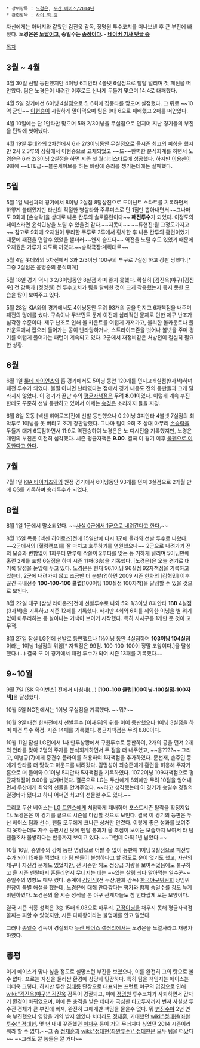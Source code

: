  * 상위항목 : [[노경은]], [[두산 베어스/2014년]]
 * 관련항목 : [[사이 역 상]]

자신에게는 아버지와 같았던 김진욱 감독, 정명원 투수코치를 떠나보낸 후 큰 부진에 빠졌다.
'''노경은은 [[답이 없다|노답]]이고, 송일수는 [[송장]]이다. - [http://sports.news.naver.com/sports/index.nhn?category=kbo&ctg=news&mod=read&office_id=109&article_id=0002901948&date=20141012&page=45 네이버 기사 댓글 중]'''

[[목차]]
== 3월 ~ 4월 ==
3월 30일 선발 등판했지만 4이닝 6피안타 4볼넷 6실점으로 탈탈 털리며 첫 패전을 떠안았다. 팀은 노경은이 내려간 이후로도 신나게 두들겨 맞으며 14:4로 대패했다.

4월 5일 경기에선 6이닝 4실점으로 5, 6회에 집중타를 맞으며 실점했다. 그 뒤로 ~~10억 군인~~ [[이현승]]이 시원하게 말아먹으며 팀은 9대 6으로 패배했고 2패를 떠안았다.
 
4월 10일에는 단 1안타만 맞으며 5와 2/3이닝을 무실점으로 던지며 지난 경기들의 부진을 단박에 씻어냈다.

4월 19일 롯데와의 2차전에서 6과 2/3이닝동안 무실점으로 올시즌 최고의 피칭을 했지만 2사 2,3루의 상황에서 이현승으로 교체되었고 ~~또~~완벽한 분식회계를 하면서 노경은은 6과 2/3이닝 2실점을 하면 시즌 첫 퀄리티스타트에 성공했다. 하지만 [[이용찬]]이 9회에 ~~LTE급~~블론세이브를 하는 바람에 승리를 챙기는데에는 실패했다.

== 5월 ==
5월 1일 넥센과의 경기에서 8이닝 2실점 8탈삼진으로 도미넌트 스타트를 기록하면서 하얗게 불태웠지만 타선의 적절한 병살타와 주루미스로 단 1점만 뽑아내면서~~그나마도 9회에 [손승락]을 상대로 나온 칸투의 솔로홈런이다~~ '''패전투수'''가 되었다. 이정도의 페이스라면 윤석민상을 노릴 수 있을것 같다.~~지못미~~ ~~류현진:뭘 그정도가지고~~.참고로 9회에 오재원이 무리한 주루로 2루에서 횡사한 후 나온 칸투의 홈런이었기 때문에 패전을 면할수 있었을 뿐더러~~왠지 슬프다~~ 역전을 노릴 수도 있었기 때문에 오재원은 가루가 되도록 까였다.~~승락극장:계획대로~~

5월 4일 롯데와의 5차전에서 3과 2/3이닝 100구의 투구로 7실점 하고 강판 당했다.[* 그중 2실점은 윤명준의 분식회계]
 
5월 18일 경기 역시 3 2/3이닝동안 8실점 하며 좋지 못했다. 확실히 [김진욱(야구)|김진욱] 전 감독과 [정명원] 전 투수코치가 팀을 탈퇴한 것이 크게 작용했는지 좋지 못한 모습을 많이 보여주고 있다. 

5월 28일 KIA와의 경기에서도 4이닝동안 무려 93개의 공을 던지고 6자책점을 내주며 패전의 멍에를 썼다. 구속이나 무브먼트 문제 이전에 심리적인 문제로 인한 제구 난조가 심각한 수준이다. 제구 난조로 인해 볼 카운트를 어렵게 가져가고, 불리한 볼카운트나 풀카운트에서 잡으러 들어가는 공이 난타당하거나, 스트라이크존을 벗어나 볼넷을 주며 경기를 어렵게 풀어가는 패턴이 계속되고 있다. 2군에서 재정비같은 처방전이 절실히 필요한 상황.

== 6월 ==
6월 1일 [[롯데 자이언츠]]와 홈 경기에서도 5이닝 동안 120개를 던지고 9실점(9자책)하며 패전 투수가 되었다. 볼질 아니면 난타였다는 점에서 경기 내용도 전의 등판들과 크게 달라지지 않았다. 이 경기가 끝난 후의 [[평균자책점]]은 무려 '''8.01'''이었다. 이렇게 계속 부진한데도 꾸준히 선발 등판하고 있어서 이제는 [[송일수|송]][[양아들|경은]] 소리까지 들을 지경.

6월 8일 목동 [넥센 히어로즈]전에 선발 등판했으나 0.2이닝 3피안타 4볼넷 7실점의 최악투로 1이닝을 못 버티고 조기 강판당했다. 그나마 팀이 9회 초 상대 마무리 [[손승락]]을 두들겨 대거 6득점하면서 11:9로 역전승하여 노경은은 노 디시전을 기록했지만, 노경은 개인의 부진은 여전히 심각했다. 시즌 평균자책은 '''9.00'''. 결국 이 경기 이후 [http://sports.news.naver.com/sports/index.nhn?category=kbo&ctg=news&mod=read&office_id=109&article_id=0002798558 불펜으로 이동한다고 한다]. 

== 7월 ==
7월 1일 [[KIA 타이거즈]]와의 원정 경기에서 6이닝동안 93개를 던져 3실점으로 2개월 만에 QS를 기록하며 승리투수가 되었다.

== 8월 ==
8월 1일 1군에서 말소되었다.
~~[http://m.sports.naver.com/baseball/news/read.nhn?oid=076&aid=0002560032&type=baseballPremier 사실 0군에서 1군으로 내려간다고 한다.]~~

8월 15일 목동 [넥센 히어로즈]전에 15일만에 다시 1군에 올라와 선발 투수로 나왔다. ~~2군에서의 [힐링캠프]를 잘 마치고 호투하기를 염원했으나~~ 2군으로 내려가기 전의 모습과 변함없이 1회부터 만루에 싹쓸이 2루타를 맞는 등 거하게 털리며 5이닝만에 홈런 2개를 포함 6실점을 하며 시즌 11패(3승)을 기록했다.
[노경은]은 오늘 경기로 대기록 달성을 눈앞에 두고 있다. 노경은은 현재 96.1이닝 96실점 92자책점을 기록하고 있는데, 2군에 내려가지 않고 조금만 더 분발(?)하면 2009 시즌 한화의 [김혁민] 이후 끊긴 국내선수 '''100-100-100 클럽'''(100이닝 100실점 100자책)을 달성할 수 있을 것으로 보인다.

8월 22일 대구 [삼성 라이온즈]전에 선발투수로 나와 5와 1/3이닝 8피안타 '''1BB''' 4실점(3자책)을 기록하고 시즌 12패를 기록했다. 하지만 4회와 6회를 제외한 이닝을 별 위기 없이 마무리하는 등 살아나는 기색이 보이기 시작했다. 특히 사사구를 1개만 준 것이 고무적.

8월 27일 잠실 LG전에 선발로 등판했으나 1⅓이닝 동안 4실점하며 '''103이닝 104실점'''이라는 1이닝 1실점의 위엄[* 자책점은 99점. 100-100-100이 정말 코앞이다.]을 달성했다.(...) 결국 또 이 경기에서 패전 투수가 되어 시즌 13패를 기록했다....

== 9~10월 ==
9월 7일 [SK 와이번스] 전에서 마침내(...) '''[100-100 클럽|100이닝-100실점-100자책]'''을 달성했다.

10월 5일 NC전에서는 1이닝 무실점을 기록했다. ~~뭐?~~

10월 9일 대전 한화전에서 선발투수 [이재우]의 뒤를 이어 등판했으나 1이닝 3실점을 하며 패전 투수 확정. 시즌 14패를 기록했다. 평균자책점은 무려 8.80이다.

10월 11일 잠실 LG전에서 1사 만루상황에서 구원투수로 등판하여, 2개의 공을 던져 2개의 안타를 맞아 2명의 주자를 분식회계하면서 두 점을 더 내주었고, ~~응????~~ 그리고, 이병규(7)에게 중견수 플라이를 허용하여 1자책점을 추가하였다. 문선재, 손주인 등에게 안타를 더 맞았고 마운드를 내려갔다. 김명성이 최승준에게 홈런을 허용해 주자가 홈으로 더 들어와 0.1이닝 5피안타 5자책점을 기록하였다. 107.2이닝 109자책점으로 평균자책점이 9.00을 넘겨버렸다. 결론으로 LG는 두산에게 8회에만 무려 10점을 얻어내면서 두산에게 최악의 선물을 안겨주었다. ~~라고 생각했는데 이 경기가 송일수 경질의 결정타가 됐다고 하니 어쩌면 최고의 선물일 수도 있다.~~

그리고 두산 베어스는 [[LG 트윈스]]에게 처참하게 패배하며 포스트시즌 탈락을 확정지었다. 노경은은 이 경기를 끝으로 시즌을 마감할 것으로 보인다. 결국 이 경기의 등판은 두산 베어스 팀과 선수, 팬들 모두에게 크나큰 상처만 안겼다. 이렇게 좋은 성과를 보여주지 못하는데도 자주 등판시킨 탓에 멘탈 붕괴가 올 조짐이 보이는 모습까지 보여서 타 팀 팬들조차 불쌍하다는 반응까지 보이고 있다. ~~그런데 아직 1년 남았다.~~

10월 16일, 송일수의 강제 등판 명령으로 어쩔 수 없이 등판해 1이닝 2실점으로 패전투수가 되어 15패를 찍었다. 타 팀 팬들이 불쌍하다고 할 정도로 운이 없기도 했고, 자신의 제구나 자신감 문제도 있었지만, 전 시즌만 해도 정상급 기량을 보여주었음에도 불구하고 올 시즌 멘탈마저 흔들리면서 무너지는 데는 ~~있는 살림 죄다 말아먹는 일수꾼~~ 송일수의 영향도 매우 컸다. 중계에 [[김인식]](전 두산,한화 감독) [[한국야구위원회]] 상임위원장이 특별 해설을 했는데, 노경은에 대해 안타깝다는 평가와 함께 송일수를 강도 높게 비난하였다. 노경은의 올 시즌 성적을 본 야구 관계자들도 참 안타깝게 보는 모양이다.

결국 시즌 최종 성적은 3승 15패 9.03으로 마무리. [[규정이닝]]을 채우지 못해 평균자책점 꼴찌는 피할 수 있었지만, 시즌 다패왕이라는 불명예를 안고 말았다.

그러나 [[송일수]] 감독이 경질되자 [[두산 베어스 갤러리]]에서는 노경은을 노열사라고 재평가하였다.

== 총평 ==
이게 에이스가 맞나 싶을 정도로 실망스런 부진을 보였으나, 이를 완전히 그의 탓으로 볼 수 없다. 프로는 자신을 둘러싼 환경에 상당히 민감하다. 특히 팀을 책임지는 에이스는 더더욱 그렇다. 하지만 두산 [[김태룡]] 단장으로 대표되는 프런트 야구의 입김으로 인해 [[wiki:"김진욱(야구)" 김진욱]] 감독이 경질되고, 이에 [[정명원]] 투수코치가 사퇴하면서 갑자기 환경이 바뀌었으며, 이에 큰 충격을 받은 데다가 극심한 타고투저까지 번져 사실상 투수진 전체가 큰 부진에 빠져, 완전히 그에게만 책임을 물을수 없다. 뭐 [[변진수]]야 2년 연속 부진했으니 영향을 거의 받지 않았다 치더라도 [[정재훈]], 기대했던 [[wiki:"정대현(좌완투수)" 정대현]], 몇 년 내내 꾸준했던 [[이재우]] 등이 거의 무너지다 싶었던 2014 시즌이라 뭐라 할 수 없다.~~그 중 [[정재훈]]과 [[wiki:"정대현(좌완투수)" 정대현]]은 모두 팀을 떠났다~~ ~~그래도 깔 놈들은 깔 거다~~

